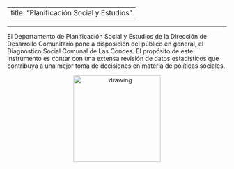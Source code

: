 
---
title: "Planificación Social y Estudios"
---

<div align="left">
---
El Departamento de Planificación Social y Estudios de la Dirección de Desarrollo Comunitario pone a disposición del público en general, el Diagnóstico Social Comunal de Las Condes. El propósito de este instrumento es contar con una extensa revisión de datos estadísticos que contribuya a una mejor toma de decisiones en materia de políticas sociales.  









<div align="center"><img src="/Users/fevegag/OneDrive/Desarrollo website estudios/EstudiosDecom.git.io/images/logo_LC.png" alt="drawing" width="200"/>



